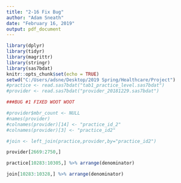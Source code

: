 ---
title: "2-16 Fix Bug"
author: "Adam Sneath"
date: "February 16, 2019"
output: pdf_document
---

```{r setup, include=FALSE}
library(dplyr)
library(tidyr)
library(magrittr)
library(stringr)
library(sas7bdat)
knitr::opts_chunk$set(echo = TRUE)
setwd("C:/Users/adsne/Desktop/2019 Spring/Healthcare/Project")
#practice <- read.sas7bdat("tab1_practice_level.sas7bdat")
#provider <- read.sas7bdat("provider_20181229.sas7bdat")
```

```{r}
###BUG #1 FIXED WOOT WOOT

#provider$mbr_count <- NULL
#names(provider)
#colnames(provider)[14] <- "practice_id_2"
#colnames(provider)[3] <- "practice_id2"

#join <- left_join(practice,provider,by="practice_id2")

```

```{r}

provider[2669:2750,] 

```

```{r}
practice[10283:10305,] %>% arrange(denominator)
```

```{r}
join[10283:10328,] %>% arrange(denominator)
```